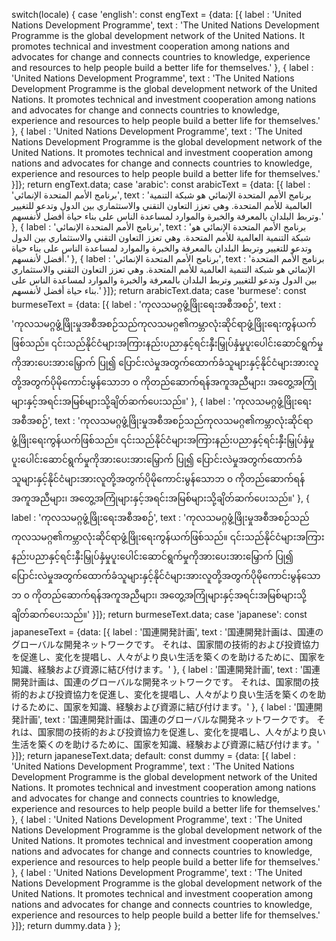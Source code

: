 
  switch(locale) {
    case 'english': const engText = {data: [{
  label : 'United Nations Development Programme',
  text : 'The United Nations Development Programme is the global development network of the United Nations. It promotes technical and investment cooperation among nations and advocates for change and connects countries to knowledge, experience and resources to help people build a better life for themselves.'
},
{
  label : 'United Nations Development Programme',
  text : 'The United Nations Development Programme is the global development network of the United Nations. It promotes technical and investment cooperation among nations and advocates for change and connects countries to knowledge, experience and resources to help people build a better life for themselves.'
},
{
  label : 'United Nations Development Programme',
  text : 'The United Nations Development Programme is the global development network of the United Nations. It promotes technical and investment cooperation among nations and advocates for change and connects countries to knowledge, experience and resources to help people build a better life for themselves.'
}]}; return engText.data;
    case 'arabic': const arabicText = {data: [{
  label : 'برنامج الأمم المتحدة الإنمائي',
  text : 'برنامج الأمم المتحدة الإنمائي هو شبكة التنمية العالمية للأمم المتحدة. وهي تعزز التعاون التقني والاستثماري بين الدول وتدعو للتغيير وتربط البلدان بالمعرفة والخبرة والموارد لمساعدة الناس على بناء حياة أفضل لأنفسهم.'
},
{
  label : 'برنامج الأمم المتحدة الإنمائي',
  text : 'برنامج الأمم المتحدة الإنمائي هو شبكة التنمية العالمية للأمم المتحدة. وهي تعزز التعاون التقني والاستثماري بين الدول وتدعو للتغيير وتربط البلدان بالمعرفة والخبرة والموارد لمساعدة الناس على بناء حياة أفضل لأنفسهم.'
},
{
  label : 'برنامج الأمم المتحدة الإنمائي',
  text : 'برنامج الأمم المتحدة الإنمائي هو شبكة التنمية العالمية للأمم المتحدة. وهي تعزز التعاون التقني والاستثماري بين الدول وتدعو للتغيير وتربط البلدان بالمعرفة والخبرة والموارد لمساعدة الناس على بناء حياة أفضل لأنفسهم.'
}]}; return arabicText.data;
    case 'burmese': const burmeseText = {data: [{
  label : 'ကုလသမဂ္ဂဖွံ့ဖြိုးရေးအစီအစဉ်',
  text : 'ကုလသမဂ္ဂဖွံ့ဖြိုးမှုအစီအစဉ်သည်ကုလသမဂ္ဂ၏ကမ္ဘာလုံးဆိုင်ရာဖွံ့ဖြိုးရေးကွန်ယက်ဖြစ်သည်။ ၎င်းသည်နိုင်ငံများအကြားနည်းပညာနှင့်ရင်းနှီးမြှုပ်နှံမှုပူးပေါင်းဆောင်ရွက်မှုကိုအားပေးအားမြှောက် ပြု၍ ပြောင်းလဲမှုအတွက်ထောက်ခံသူများနှင့်နိုင်ငံများအားလူတို့အတွက်ပိုမိုကောင်းမွန်သောဘ ၀ ကိုတည်ဆောက်ရန်အကူအညီများ၊ အတွေ့အကြုံများနှင့်အရင်းအမြစ်များသို့ချိတ်ဆက်ပေးသည်။'
},
{
  label : 'ကုလသမဂ္ဂဖွံ့ဖြိုးရေးအစီအစဉ်',
  text : 'ကုလသမဂ္ဂဖွံ့ဖြိုးမှုအစီအစဉ်သည်ကုလသမဂ္ဂ၏ကမ္ဘာလုံးဆိုင်ရာဖွံ့ဖြိုးရေးကွန်ယက်ဖြစ်သည်။ ၎င်းသည်နိုင်ငံများအကြားနည်းပညာနှင့်ရင်းနှီးမြှုပ်နှံမှုပူးပေါင်းဆောင်ရွက်မှုကိုအားပေးအားမြှောက် ပြု၍ ပြောင်းလဲမှုအတွက်ထောက်ခံသူများနှင့်နိုင်ငံများအားလူတို့အတွက်ပိုမိုကောင်းမွန်သောဘ ၀ ကိုတည်ဆောက်ရန်အကူအညီများ၊ အတွေ့အကြုံများနှင့်အရင်းအမြစ်များသို့ချိတ်ဆက်ပေးသည်။'
},
{
  label : 'ကုလသမဂ္ဂဖွံ့ဖြိုးရေးအစီအစဉ်',
  text : 'ကုလသမဂ္ဂဖွံ့ဖြိုးမှုအစီအစဉ်သည်ကုလသမဂ္ဂ၏ကမ္ဘာလုံးဆိုင်ရာဖွံ့ဖြိုးရေးကွန်ယက်ဖြစ်သည်။ ၎င်းသည်နိုင်ငံများအကြားနည်းပညာနှင့်ရင်းနှီးမြှုပ်နှံမှုပူးပေါင်းဆောင်ရွက်မှုကိုအားပေးအားမြှောက် ပြု၍ ပြောင်းလဲမှုအတွက်ထောက်ခံသူများနှင့်နိုင်ငံများအားလူတို့အတွက်ပိုမိုကောင်းမွန်သောဘ ၀ ကိုတည်ဆောက်ရန်အကူအညီများ၊ အတွေ့အကြုံများနှင့်အရင်းအမြစ်များသို့ချိတ်ဆက်ပေးသည်။'
}]}; return burmeseText.data;
    case 'japanese': const japaneseText = {data: [{
  label : '国連開発計画',
  text : '国連開発計画は、国連のグローバルな開発ネットワークです。 それは、国家間の技術的および投資協力を促進し、変化を提唱し、人々がより良い生活を築くのを助けるために、国家を知識、経験および資源に結び付けます。'
},
{
  label : '国連開発計画',
  text : '国連開発計画は、国連のグローバルな開発ネットワークです。 それは、国家間の技術的および投資協力を促進し、変化を提唱し、人々がより良い生活を築くのを助けるために、国家を知識、経験および資源に結び付けます。'
},
{
  label : '国連開発計画',
  text : '国連開発計画は、国連のグローバルな開発ネットワークです。 それは、国家間の技術的および投資協力を促進し、変化を提唱し、人々がより良い生活を築くのを助けるために、国家を知識、経験および資源に結び付けます。'
}]}; return japaneseText.data;
    default:
      const dummy =  {data: [{
  label : 'United Nations Development Programme',
  text : 'The United Nations Development Programme is the global development network of the United Nations. It promotes technical and investment cooperation among nations and advocates for change and connects countries to knowledge, experience and resources to help people build a better life for themselves.'
},
{
  label : 'United Nations Development Programme',
  text : 'The United Nations Development Programme is the global development network of the United Nations. It promotes technical and investment cooperation among nations and advocates for change and connects countries to knowledge, experience and resources to help people build a better life for themselves.'
},
{
  label : 'United Nations Development Programme',
  text : 'The United Nations Development Programme is the global development network of the United Nations. It promotes technical and investment cooperation among nations and advocates for change and connects countries to knowledge, experience and resources to help people build a better life for themselves.'
}]};
return dummy.data
  }
};

<Meta title="Components/Typography/Lists"/>
